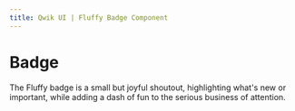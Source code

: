 ```yaml
---
title: Qwik UI | Fluffy Badge Component
---
```



# Badge

The Fluffy badge is a small but joyful shoutout, highlighting what's new or important, while adding a dash of fun to the serious business of attention.
<br/>
<StatusBanner status={statusByComponent.fluffy.Badge}/> 
 